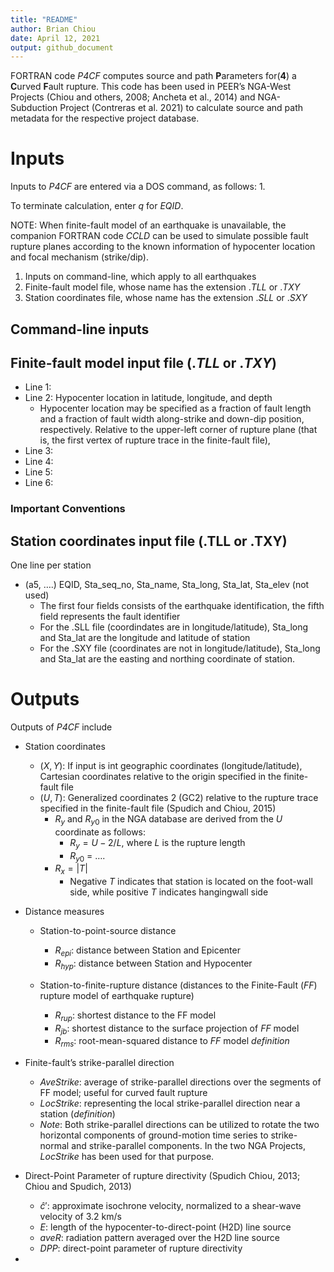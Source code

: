 ```yaml
---
title: "README"
author: Brian Chiou
date: April 12, 2021
output: github_document
---
```


FORTRAN code *P4CF* computes source and path **P**arameters for(**4**) a **C**urved **F**ault rupture. This code has been used in PEER's NGA-West Projects (Chiou and others, 2008; Ancheta et al., 2014) and NGA-Subduction Project (Contreras et al. 2021) to calculate source and path metadata for the respective project database.

# Inputs

Inputs to _P4CF_ are entered via a DOS command, as follows: 
1. 

To terminate calculation, enter *q* for *EQID*.

NOTE: When finite-fault model of an earthquake is unavailable, the companion 
FORTRAN code *CCLD* can be used to simulate possible fault rupture planes according 
to the known information of hypocenter location and focal mechanism (strike/dip). 

1. Inputs on command-line, which apply to all earthquakes
2. Finite-fault model file, whose name has the extension .*TLL* or .*TXY*
3. Station coordinates file, whose name has the extension .*SLL* or .*SXY*


## Command-line inputs


## Finite-fault model input file (.*TLL* or .*TXY*)
- Line 1: 
- Line 2: Hypocenter location in latitude, longitude, and depth
  - Hypocenter location may be specified as a fraction of fault length and a fraction of fault width along-strike and down-dip position, respectively.  Relative to the upper-left corner of rupture plane (that is, the first vertex of rupture trace in the finite-fault file), 
- Line 3:
- Line 4:
- Line 5:
- Line 6: 


### Important Conventions

## Station coordinates input file (.TLL or .TXY)

One line per station

- (a5, ....) EQID, Sta_seq_no, Sta_name, Sta_long, Sta_lat, Sta_elev (not used)
  - The first four fields consists of the earthquake identification, the fifth field represents the fault identifier
  - For the .SLL file (coordindates are in longitude/latitude), Sta_long and Sta_lat are the longitude and latitude of station
  - For the .SXY file (coordinates are not in longitude/latitude), Sta_long and Sta_lat are the easting and northing coordinate of station. 


# Outputs

Outputs of *P4CF* include

- Station coordinates
    - $(X, Y)$: If input is int geographic coordinates (longitude/latitude), Cartesian coordinates relative to the origin specified in the finite-fault file
    - $(U, T)$: Generalized coordinates 2 (GC2) relative to the rupture trace specified in the finite-fault file (Spudich and Chiou, 2015)
      - $R_y$ and $R_{y0}$ in the NGA database are derived from the $U$ coordinate as follows: 
        - $R_y = U - 2/L$, where $L$ is the rupture length 
        - $R_{y0}$ = ....
      - $R_x = |T|$ 
        - Negative $T$ indicates that station is located on the foot-wall side, while positive $T$ indicates hangingwall side

- Distance measures

  - Station-to-point-source distance
    - $R_{epi}$: distance between Station and Epicenter
    - $R_{hyp}$: distance between Station and Hypocenter

  - Station-to-finite-rupture distance (distances to the Finite-Fault (*FF*) rupture model of earthquake rupture)

    - $R_{rup}$: shortest distance to the FF model
    - $R_{jb}$: shortest distance to the surface projection of *FF* model
    - $R_{rms}$: root-mean-squared distance to *FF* model $definition$

- Finite-fault's strike-parallel direction 

  - $AveStrike$: average of strike-parallel directions over the segments of FF model; useful for curved fault rupture
  - $LocStrike$: representing the local strike-parallel direction near a station ($definition$)
  - _Note_: Both strike-parallel directions can be utilized to rotate the two horizontal components of ground-motion time series to strike-normal and strike-parallel components. In the two NGA Projects, $LocStrike$ has been used for that purpose.

- Direct-Point Parameter of rupture directivity (Spudich Chiou, 2013; Chiou and Spudich, 2013)
  - $\hat{c}'$: approximate isochrone velocity, normalized to a shear-wave velocity of 3.2 km/s
  - $E$: length of the hypocenter-to-direct-point (H2D) line source
  - $aveR$: radiation pattern averaged over the H2D line source
  - $DPP$: direct-point parameter of rupture directivity 

-   
